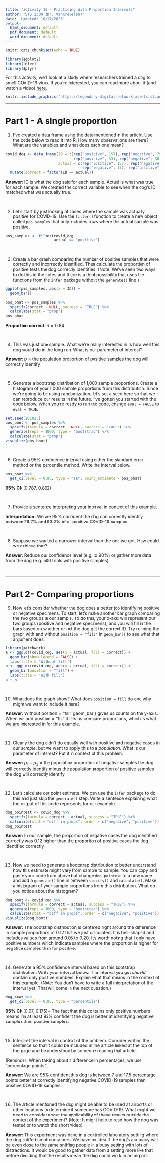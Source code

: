 ```yaml
---
title: "Activity 10 - Practicing With Proportion Intervals"
author: "STS 2300 (Dr. VanKrevelen)"
date: 'Updated: 10/17/2023'
output:
  html_document: default
  pdf_document: default
  word_document: default
---
```


```r
knitr::opts_chunk$set(echo = TRUE)
```

```r
library(ggplot2)
library(infer)
library(dplyr)
```

For this activity, we'll look at a study where researchers trained a dog to smell COVID-19 virus. If you're interested, you can read more about it (and watch a video) [here](https://nerdist.com/article/dogs-sniff-out-covid/).

```r
knitr::include_graphics('https://legendary-digital-network-assets.s3.amazonaws.com/wp-content/uploads/2020/07/13030950/C19-sniffing-dogs-feature-image-07272020.jpg')
```


---


# Part 1 - A single proportion

1. I've created a data frame using the data mentioned in the article. Use the code below to read it into R. How many observations are there? What are the variables and what does each one mean?

```r
covid_dog <- data.frame(ID = c(rep("positive", 157), rep("negative", 792),
                               rep("positive", 33), rep("negative", 30)),
                        actual = c(rep("positive", 157), rep("negative", 792),
                                   rep("negative", 33), rep("positive", 30))) %>%
  mutate(correct = factor(ID == actual))
```

**Answer:** ID is what the dog said for each sample. Actual is what was true for each sample. We created the correct variable to see when the dog's ID matched what was actually true.

<br>


2. Let's start by just looking at cases where the sample was actually positive for COVID-19. Use the `filter()` function to create a new object called `pos_samples` that only includes rows where the actual sample was positive.

```r
pos_samples <- filter(covid_dog,
                      actual == "positive")
```

<br>


3. Create a bar graph comparing the number of positive samples that were correctly and incorrectly identified. Then calculate the proportion of positive tests the dog correctly identified. (Note: We've seen two ways to do this in the notes and there is a third possibility that uses the functions from the `infer` package without the `generate()` line.)

```r
ggplot(pos_samples, aes(x = ID)) +
  geom_bar()

pos_phat <- pos_samples %>%
  specify(correct ~ NULL, success = "TRUE") %>%
  calculate(stat = "prop")
pos_phat
```

**Proportion correct:** $\hat{p} = 0.84$

<br>


4. This was just one sample. What we're really interested in is how well this dog would do in the long run. What is our parameter of interest?

**Answer:** p = the population proportion of positive samples the dog will correctly identify

<br>


5. Generate a bootstrap distribution of 1,000 sample proportions. Create a histogram of your 1,000 sample proportions from this distribution. Since we're going to be using randomization, let's set a seed here so that we can reproduce our results in the future. I've gotten you started with the code below. When you're ready to run the code, change `eval = FALSE` to `eval = TRUE`.

```r
set.seed(101823)
pos_boot <- pos_samples %>%
  specify(formula = correct ~ NULL, success = "TRUE") %>%
  generate(reps = 1000, type = "bootstrap") %>%
  calculate(stat = "prop")
visualize(pos_boot)
```


<br>


6. Create a 95% confidence interval using either the standard error method or the percentile method. Write the interval below.

```r
pos_boot %>%
  get_ci(level = 0.95, type = "se", point_estimate = pos_phat)
```

**95% CI:** (0.787, 0.892)

<br>


7. Provide a sentence interpreting your interval in context of this example.

**Interpretation:** We are 95% confident the dog can correctly identify between 78.7% and 89.2% of all positive COVID-19 samples.

<br>


8. Suppose we wanted a narrower interval than the one we got. How could we achieve that?

**Answer:** Reduce our confidence level (e.g. to 90%) or gather more data from the dog (e.g. 500 trials with positive samples)

<br>


---

# Part 2- Comparing proportions

9. Now let's consider whether the dog does a better job identifying positive or negative specimens. To start, let's make another bar graph comparing the two groups in our sample. To do this, your x-axis will represent our two groups (positive and negative specimens), and you will fill in the bars based on whether or not the dog got the correct ID. Try running the graph with and without `position = "fill"` in `geom_bar()` to see what that argument does.

```r
library(patchwork)
a <- ggplot(covid_dog, aes(x = actual, fill = correct)) +
  geom_bar(show.legend = FALSE) +
  labs(title = "Without fill")
b <- ggplot(covid_dog, aes(x = actual, fill = correct)) +
  geom_bar(position = "fill") +
  labs(title = "With fill")
a + b
```

<br>


10. What does the graph show? What does `position = fill` do and why might we want to include it here?

**Answer:** Without position = "fill", geom_bar() gives us counts on the y-axis. When we add position = "fill" it lets us compare proportions, which is what we are interested in for this example.

<br>


11. Clearly the dog didn't do equally well with positive and negative cases in our *sample*, but we want to apply this to a *population.* What is our parameter of interest? Put it in context of this problem.

**Answer:** $p_1 - p_2$ = the population proportion of negative samples the dog will correctly identify minus the population proportion of positive samples the dog will correctly identify

<br>


12. Let's calculate our point estimate. We can use the `infer` package to do this and just skip the `generate()` step. Write a sentence explaining what the output of this code represents for our example.

```r
dog_pointest <- covid_dog %>%
  specify(formula = correct ~ actual, success = "TRUE") %>%
  calculate(stat = "diff in props", order = c("negative", "positive"))
dog_pointest
```

**Answer:** In our sample, the proportion of negative cases the dog identified correctly was 0.12 higher than the proportion of positive cases the dog identified correctly

<br>


13. Now we need to generate a bootstrap distribution to better understand how this estimate might vary from sample to sample. You can copy and paste your code from above but change `dog_pointest` to a new name and add a `generate()` line in between `specify()` and `calculate()`. Make a histogram of your sample proportions from this distribution. What do you notice about the histogram?

```r
dog_boot <- covid_dog %>%
  specify(formula = correct ~ actual, success = "TRUE") %>%
  generate(reps = 1000, type = "bootstrap") %>%
  calculate(stat = "diff in props", order = c("negative", "positive"))
visualize(dog_boot)
```

**Answer:** The bootstrap distribution is centered right around the difference in sample proportions of 0.12 that we just calculated. It is bell-shaped and includes values from around 0.05 to 0.20. It's worth noting that I only have positive numbers which indicate samples where the proportion is higher for negative samples than for positive.

<br>


14. Generate a 95% confidence interval based on this bootstrap distribution. Write your interval below. The interval you get *should* contain only positive numbers. Explain what that means in the context of this example. (Note: You don't have to write a full interpretation of the interval yet. That will come in the next question.)

```r
dog_boot %>%
  get_ci(level = 0.95, type = "percentile")
```

**95% CI:** (0.07, 0.175) -- The fact that this contains only positive numbers means I'm at least 95% confident the dog is better at identifying negative samples than positive samples.

<br>


15. Interpret the interval in context of the problem. Consider writing the sentence so that it could be included in the article linked at the top of the page and be understood by someone reading that article.

(Reminder: When talking about a difference in percentages, we use "percentage points")

**Answer:** We are 95% confident this dog is between 7 and 17.5 percentage points better at correctly identifying negative COVID-19 samples than positive COVID-19 samples.

<br>


16. The article mentioned the dog might be able to be used at airports or other locations to determine if someone has COVID-19. What might we need to consider about the applicability of these results outside the context of the experiment? (Note: It might help to read how the dog was tested or to watch the short video)

**Answer:** This experiment was done in a controlled laboratory setting where the dog sniffed small containers. We have no idea if the dog's accuracy will be even close to the same sniffing people in a busy setting with lots of distractions. It would be good to gather data from a setting more like that before deciding that the results mean the dog could work in an airport.

<br>
